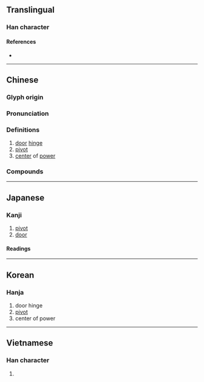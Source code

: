 {{also|枢}}
{{character info}}
==Translingual==

===Han character===
{{Han char|rn=75|rad=木|as=11|sn=15|four=41916|canj=DSRR|ids=⿰木區}}

====References====
* {{Han ref|kx=0550.200|dkj=15450|dj=0938.120|hdz=21276.040|uh=6A1E|ud=27166|bh=BCCF|bd=48335}}

----

==Chinese==
{{zh-forms|s=枢}}

===Glyph origin===
{{Han etym}}

===Pronunciation===
{{zh-pron
|m=shū
|ma=y
|m-s=
|c=syu1
|c-t=
|g=
|h=pfs=
|j=
|mb=
|md=
|mn=ml:su/tw:chhu/zz:khi/zz:thi
|mn_note=su/chhu - literary; khi/thi - vernacular (俗)
|mn-t=
|w=
|x=
|mc=y
|oc=y
|cat=n
}}

===Definitions===
{{zh-hanzi}}

# [[door]] [[hinge]]
# [[pivot]]
# [[center]] of [[power]]

===Compounds===
{{zh-der|中樞|天樞|樞機|樞紐|樞軸|要樞}}

----

==Japanese==
{{ja-kanji forms|枢|樞}}

===Kanji===
{{ja-kanji|grade=|rs=木11|shin=枢}}

# [[pivot]]
# [[door]]

====Readings====
{{ja-readings
|goon=す
|kanon=しゅ
|kanyoon=すう
|kun=とぼそ-, からくり-}}

----

==Korean==

===Hanja===
{{ko-hanja|hangeul=[[추]], [[우]]}}

# door hinge
# [[pivot]]
# center of power

----

==Vietnamese==

===Han character===
{{vi-readings|reading=xu, su, sù, xô, xù, xũ, khu, xó, xụ|rs=木11}}

# {{rfdef|vi|sort=木11}}